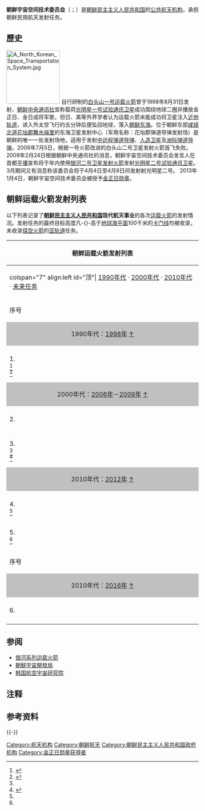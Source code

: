 {{Infobox Government agency
|agency_name     =  朝鮮宇宙空間技術委員會<br />{{Lang|en|Korean Committee of Space Technology}}
|nativename      = {{Lang|ko|조선우주공간기술위원회}}
|nativename_a    =
|nativename_r    =
|logo            = 
|logo_width      = 
|logo_caption    =
|seal            = 
|seal_width      = 
|seal_caption    =
|formed          = 1980年代
|jurisdiction    = {{DPRK}}
|headquarters    = {{DPRK-PRK}}[[平壤直轄市|平壤直轄市]]
|employees       = 
|budget          = 
|minister1_name  = [[金永春|金永春]]
|minister1_pfo   = [[朝鲜人民武装力量部|朝鲜人民武装力量部]]部長
|chief1_name     = Ryu Kum Chol
|chief1_position = 朝鮮宇宙空間技術委員會航天發展部副主任
|website         = 
|footnotes       =
}}

'''朝鲜宇宙空间技术委员会'''（{{Lang-ko|조선우주공간기술위원회}}；{{Lang-en|Korean Committee of Space Technology, KCST}}）是[[朝鲜民主主义人民共和国|朝鲜民主主义人民共和国]]的[[航天机构列表|公共航天机构]]，承担朝鲜民用航天发射任务。

== 歷史 ==
[[File:A_North_Korean_Space_Transportation_System.jpg|140px]]
自行研制的[[白頭山運載火箭|白头山一号运载火箭]]曾于1998年8月31日发射，[[朝鲜中央通讯社|朝鲜中央通讯社]]宣称载荷[[光明星1號|光明星一号试验通讯卫星]]成功围绕地球二圈并播放金正日、金日成将军歌，但日、美等外界学者认为运载火箭未能成功将卫星注入[[近地轨道|近地轨道]]，进入外太空飞行约五分钟后便坠回地球，落入[[日本海|朝鲜东海]]。位于朝鲜东部[[咸镜北道|咸镜北道]][[花坮郡|花坮郡]][[舞水端里|舞水端里]]的东海卫星发射中心（军用名称：花坮郡弹道导弹发射场）是朝鲜的唯一一处发射场地，适用于发射[[中远程弹道导弹|中远程弹道导弹]]、[[人造卫星|人造卫星]]及[[洲际弹道导弹|洲际弹道导弹]]。2006年7月5日，根据一号火箭改进的白头山二号卫星发射火箭首飞失败。2009年2月24日根据朝鲜中央通讯社的消息，朝鲜宇宙空间技术委员会发言人在首都[[平壤|平壤]]宣布将于年内使用[[银河2号运载火箭|银河二号卫星发射火箭]]发射[[光明星2號|光明星二号试验通讯卫星]]。3月期间又有消息称该委员会将于4月4日至4月8日间发射射光明星二号。
2013年1月4日，朝鲜宇宙空间技术委员会被授予[[金正日勋章|金正日勋章]]。

== 朝鲜运载火箭发射列表 ==

以下列表记录了'''[[朝鲜民主主义人民共和国|朝鲜民主主义人民共和国]]现代航天事业'''的各次[[运载火箭|运载火箭]]的发射情况。发射任务的最终目标高度凡-{}-高于[[地球|地球]][[海平面|海平面]]100千米的[[卡门线|卡门线]]均被收录，未收录[[探空火箭|探空火箭]]的[[亚轨道|亚轨道]]任务。

{| class="wikitable" style="font-size: 95%;" 
! colspan=7 | 朝鲜运载火箭发射列表
|-
| colspan="7" align:left id="顶"| [[#1990年代|1990年代]] · [[#2000年代|2000年代]] · [[#2010年代|2010年代]] · [[#未来任务|未来任务]]
|-
! width="3%"  | 序号
! width="13%" | 运载火箭名称<br />（代号）
! width="19%" | 有效载荷名称
! width="15%" | 发射起飞时间<br />（[[协调世界时|UTC]]）
----
（[[朝鲜标准时|UTC+9]]）
! width="15%" | 预定星箭分离轨道
! width="15%" | 发射地点
! width="20%" | 发射结果
|-
! colspan="7" style="background-color:#C0C0C0;text-align:center;" id="1990年代"| 1990年代：[[#98|1998年]]    [[#顶|↑]]
|-
| colspan=7 bgcolor=#CCCCFF height="5px" id="98"|
|-
| 1.<br /><ref group="" name="乔纳森">{{Cite web|url=http://www.planet4589.org/space/log/launchlog.txt|title=Jonathan's Space Report|trans_title=乔纳森航天报告|author={{Lang|en|Jonathan McDowell}}|accessdate=2013-07-03|language=en|archive-date=2019-10-24|archive-url=https://web.archive.org/web/20191024062352/http://planet4589.org/space/log/launchlog.txt|dead-url=no}}</ref><br /><ref>{{cite web |url=http://www.northcom.mil/News/2009/040509.html |title=存档副本 |accessdate=2009-04-05  |deadurl=yes |archiveurl=https://web.archive.org/web/20121017015121/http://www.northcom.mil/News/2009/040509.html |archivedate=2012-10-17 }}</ref>
| [[白头山1号运载火箭|白头山1号]]（1）
| [[光明星1號|光明星1號]]
| 1998年8月31日<br />03时07分00秒
----
12时07分00秒
| [[近地轨道|近地轨道]]
| [[舞水端里|舞水端里]]弹道导弹发射工位<br />{{坐标|40|51.342|N|129|39.948|E}}
| {{No|失败}}<br /><ref name="轨道">卫星未进入预定轨道</ref>
|-
! colspan="7" style="background-color:#C0C0C0;text-align:center;" id="2000年代"| 2000年代：[[#06|2006年]]－[[#09|2009年]]    [[#顶|↑]]
|-
| colspan=7 bgcolor=#CCCCFF height="5px" id="06"|
|-
| 2.<br />
| [[银河1号运载火箭|银河1号]]（2）{{注|即[[大浦洞2號飛彈|大浦洞2号弹道导弹]]。}}
| 沒有（[[2006年北韓導彈試驗|火箭測試]]）
| 2006年7月4日<br />20时01分00秒
----
2006年7月5日<br />05时01分00秒
| [[近地轨道|近地轨道]]
| [[舞水端里|舞水端里]]弹道导弹发射工位<br />{{坐标|40|51.342|N|129|39.948|E}}
| {{No|失败}}
|-
| colspan=7 bgcolor=#CCCCFF height="5px" id="09"|
|-
| 3.<br /><ref group="" name="乔纳森"></ref><br /><ref>{{Cite web |url=http://www.space.com/15258-north-korea-rocket-launch-fails.html |title=存档副本 |access-date=2013-07-14 |archive-date=2012-04-14 |archive-url=https://web.archive.org/web/20120414192848/http://www.space.com/15258-north-korea-rocket-launch-fails.html |dead-url=no }}</ref>
| [[银河2号运载火箭|银河2号]]（1）
| [[光明星2号|光明星2号]]
| 2009年4月5日<br />02时30分00秒
----
11时30分00秒
| [[近地轨道|近地轨道]]
| [[舞水端里|东海卫星发射场]]一号发射工位<br />{{坐标|40|51.342|N|129|39.948|E}}
| {{No|失败}}<br /><ref name="轨道"/>
|-
! colspan="7" style="background-color:#C0C0C0;text-align:center;" id="2010年代"| 2010年代：[[#12|2012年]]     [[#顶|↑]]
|-
| colspan=7 bgcolor=#CCCCFF height="5px" id="12"|
|-
| 4.<br /><ref group="" name="乔纳森"></ref>
| [[银河3号运载火箭|银河3号]]（1）
| [[光明星3号|光明星3号]]
| 2012年4月12日<br />22时38分55秒
----
2012年4月13日<br />07时38分55秒
| [[近地轨道|近地轨道]]
| [[东昌里|西海卫星发射场]]一号发射工位<br />{{坐标|39|39|36.27|N|124|42|19.06|E}}
| {{No|失败}}<br /><ref>火箭解体</ref>
|-
| 5.<br /><ref group="" name="乔纳森"></ref>
| [[银河3号运载火箭|银河3号]]（2）
| [[光明星3号_(2期)|光明星3号 (2期)]]
| 2012年12月12日<br />00时49分46秒
----
09时49分46秒
| [[近地轨道|近地轨道]]
| [[东昌里|西海卫星发射场]]一号发射工位<br />{{坐标|39|39|36.27|N|124|42|19.06|E}}
| {{Yes|成功}}
|-
! width="3%"  | 序号
! width="13%" | 运载火箭名称<br />（代号）
! width="19%" | 有效载荷名称
! width="15%" | 发射起飞时间<br />（[[协调世界时|UTC]]）
----
（[[朝鲜标准时|UTC+8:30]]）
! width="15%" | 预定星箭分离轨道
! width="15%" | 发射地点
! width="20%" | 发射结果
|-
! colspan="7" style="background-color:#C0C0C0;text-align:center;" id="2010年代"| 2010年代：[[#16|2016年]]     [[#顶|↑]]
|-
| colspan=7 bgcolor=#CCCCFF height="5px" id="f16"|
|-
| 6.<br />
| [[银河3号运载火箭|银河3号]]（光明星）
| [[光明星4号|光明星4号]]
| 2016年2月7日<br />00时30分00秒
----
09时00分00秒
| [[近地轨道|近地轨道]]
| [[东昌里|西海卫星发射场]]一号发射工位<br />{{坐标|39|39|36.27|N|124|42|19.06|E}}
| {{Yes|成功}}
|-
|}

== 参阅 ==
* [[银河系列运载火箭|银河系列运载火箭]]
* [[朝鮮民主主義人民共和國宇宙開發局|朝鮮宇宙開發局]]
* [[韩国航空宇宙研究院|韩国航空宇宙研究院]]

== 注释 ==
{{ReflistH}}
{{NoteFoot}}
{{ReflistF}}

== 参考资料 ==
{{ReflistH}}
{{RefFoot}}
{{ReflistF}}
{{Reflist}}

{{-}}
{{朝鮮航天計劃}}
{{航天機構}}
{{航天项目一览与年表}}

{{DEFAULTSORT:C}}
[[Category:航天机构|Category:航天机构]]
[[Category:朝鲜航天|Category:朝鲜航天]]
[[Category:朝鲜民主主义人民共和国政府机构|Category:朝鲜民主主义人民共和国政府机构]]
[[Category:金正日勋章获得者|Category:金正日勋章获得者]]